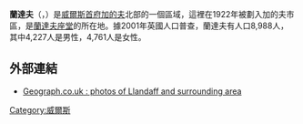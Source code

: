 {{expand|time=2015-03-07T02:56:42+00:00}}
{{unreferenced|time=2015-03-07T02:56:42+00:00}}
'''蘭達夫'''（{{lang-en|Llandaff}}，{{lang-cy|Llandaf}}）是[[威爾斯|威爾斯]][[首府|首府]][[加的夫|加的夫]]北部的一個區域，這裡在1922年被劃入加的夫市區，是[[蘭達夫座堂|蘭達夫座堂]]的所在地。據2001年英國人口普查，蘭達夫有人口8,988人，其中4,227人是男性，4,761人是女性。
== 外部連結 ==
{{commons category|Llandaff}}
*[http://www.geograph.org.uk/search.php?i=2774295 Geograph.co.uk : photos of Llandaff and surrounding area] {{Wayback|url=http://www.geograph.org.uk/search.php?i=2774295 |date=20160919080137 }}
{{coord|51|29|36|N|3|12|48|W|display=title|source:cawiki}}
[[Category:威爾斯|Category:威爾斯]]
